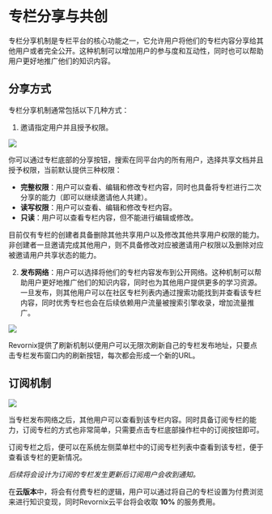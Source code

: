 
# 专栏分享与共创

专栏分享机制是专栏平台的核心功能之一，它允许用户将他们的专栏内容分享给其他用户或者完全公开。这种机制可以增加用户的参与度和互动性，同时也可以帮助用户更好地推广他们的知识内容。

## 分享方式

专栏分享机制通常包括以下几种方式：

1. 邀请指定用户并且授予权限。

![](https://qingyon-revornix-public.oss-cn-beijing.aliyuncs.com/images/20251019200503986.png)

你可以通过专栏底部的分享按钮，搜索在同平台内的所有用户，选择共享文档并且授予权限，当前默认提供三种权限：

- **完整权限**：用户可以查看、编辑和修改专栏内容，同时也具备将专栏进行二次分享的能力（即可以继续邀请他人共建）。
- **读写权限**：用户可以查看、编辑和修改专栏内容。
- **只读**：用户可以查看专栏内容，但不能进行编辑或修改。

<Callout type='warning'>目前仅有专栏的创建者具备删除其他共享用户以及修改其他共享用户权限的能力。非创建者一旦邀请完成其他用户，则不具备修改对应被邀请用户权限以及删除对应被邀请用户共享状态的能力。</Callout>

2. **发布网络**：用户可以选择将他们的专栏内容发布到公开网络。这种机制可以帮助用户更好地推广他们的知识内容，同时也为其他用户提供更多的学习资源。一旦发布，则其他用户可以在社区专栏列表内通过搜索功能找到并查看该专栏内容，同时优秀专栏也会在后续依赖用户流量被搜索引擎收录，增加流量推广。

![](https://qingyon-revornix-public.oss-cn-beijing.aliyuncs.com/images/20251019200949629.png)

Revornix提供了刷新机制以便用户可以无限次刷新自己的专栏发布地址，只要点击专栏发布窗口内的刷新按钮，每次都会形成一个新的URL。

## 订阅机制

![](https://qingyon-revornix-public.oss-cn-beijing.aliyuncs.com/images/20251019201615600.png)

当专栏发布网络之后，其他用户可以查看到该专栏内容。同时具备订阅专栏的能力，订阅专栏的方式也非常简单，只需要点击专栏底部操作栏中的订阅按钮即可。

订阅专栏之后，便可以在系统左侧菜单栏中的订阅专栏列表中查看到该专栏，便于查看该专栏的更新情况。

_后续将会设计为订阅的专栏发生更新后订阅用户会收到通知。_

在**云版本**中，将会有付费专栏的逻辑，用户可以通过将自己的专栏设置为付费浏览来进行知识变现，同时Revornix云平台将会收取 **10%** 的服务费用。